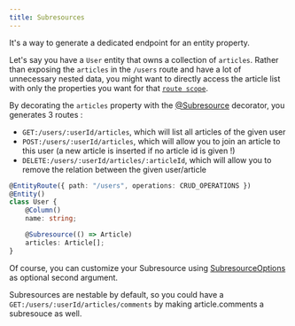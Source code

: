 ```yaml
---
title: Subresources
---
```


It's a way to generate a dedicated endpoint for an entity property.

Let's say you have a `User` entity that owns a collection of `articles`.
Rather than exposing the `articles` in the `/users` route and have a lot of unnecessary nested data,
you might want to directly access the article list with only the properties you want for that [`route scope`](/entity-routes/route-scope).

By decorating the `articles` property with the [@Subresource](/definitions#subresource) decorator, you generates 3 routes :

-   `GET:/users/:userId/articles`, which will list all articles of the given user
-   `POST:/users/:userId/articles`, which will allow you to join an article to this user (a new article is inserted if no article id is given !)
-   `DELETE:/users/:userId/articles/:articleId`, which will allow you to remove the relation between the given user/article

```typescript {7}
@EntityRoute({ path: "/users", operations: CRUD_OPERATIONS })
@Entity()
class User {
    @Column()
    name: string;

    @Subresource(() => Article)
    articles: Article[];
}
```

Of course, you can customize your Subresource using [SubresourceOptions](/definitions#subresourceoptions) as optional second argument.

Subresources are nestable by default, so you could have a `GET:/users/:userId/articles/comments` by making article.comments a subresouce as well.
